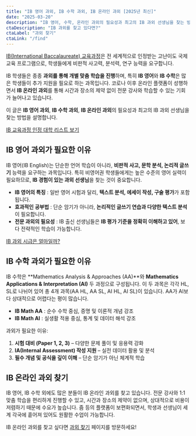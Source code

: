 ```yaml
---
title: "IB 영어 과외, IB 수학 과외, IB 온라인 과외 [2025년 최신]"
date: "2025-03-20"
description: "IB 영어, 수학, 온라인 과외의 필요성과 최고의 IB 과외 선생님을 찾는 방법을 설명합니다."
ctaDescription: "IB 과외를 찾고 있다면?"
ctaLabel: "과외 찾기"
ctaLink: "/find"
---
```

[IB(International Baccalaureate) 교육과정](/blog/about-ib)은 전 세계적으로 인정받는 고난이도 국제 교육 프로그램으로, 학생들에게 비판적 사고력, 분석력, 연구 능력을 요구합니다.

IB 학생들은 종종 **과외를 통해 개별 맞춤 학습을 진행**하며, 특히 **IB 영어**와 **IB 수학**은 많은 학생들이 추가 지원을 필요로 하는 과목입니다. 코로나 이후 온라인 플랫폼이 성행하면서 **IB 온라인 과외**를 통해 시간과 장소의 제약 없이 전문 강사와 학습할 수 있는 기회가 늘어나고 있습니다.

이 글은 **IB 영어 과외**, **IB 수학 과외**, **IB 온라인 과외**의 필요성과 최고의 IB 과외 선생님을 찾는 방법을 설명합니다.

[IB 교육과정 인정 대학 리스트 보기](/blog/universities-that-accept-ib)

## IB 영어 과외가 필요한 이유

IB 영어(IB English)는 단순한 언어 학습이 아니라, **비판적 사고, 문학 분석, 논리적 글쓰기** 능력을 요구하는 과목입니다. 특히 비영어권 학생들에게는 높은 수준의 영어 실력이 필요하므로, **IB 경험이 있는 과외 선생님**을 찾는 것이 중요합니다.

- **IB 영어의 특징** : 일반 영어 시험과 달리, **텍스트 분석, 에세이 작성, 구술 평가**가 포함됩니다.  
- **효과적인 공부법** : 단순 암기가 아니라, **논리적인 글쓰기 연습과 다양한 텍스트 분석**이 필요합니다.  
- **전문 과외의 필요성** : IB 출신 선생님들은 **IB 평가 기준을 정확히 이해하고 있어**, 보다 전략적인 학습이 가능합니다.

[IB 과외 시급은 얼마일까?](/blog/private-lesson-cost)

## IB 수학 과외가 필요한 이유

IB 수학은 **Mathematics Analysis & Approaches (AA)**와 **Mathematics Applications & Interpretation (AI)** 두 과정으로 구성됩니다. 이 두 과목은 각각 HL, SL로 나뉘어 있어 총 4개 과목(AA HL, AA SL, AI HL, AI SL)이 있습니다. AA가 AI보다 상대적으로 어렵다는 평이 많습니다.

- **IB Math AA** : 순수 수학 중심, 증명 및 이론적 개념 강조  
- **IB Math AI** : 실생활 적용 중심, 통계 및 데이터 해석 강조  

과외가 필요한 이유:

1. **시험 대비 (Paper 1, 2, 3)** – 다양한 문제 풀이 및 응용력 강화  
2. **IA(Internal Assessment) 작성 지원** – 실전 데이터 활용 및 분석  
3. **필수 개념 및 공식을 깊이 이해** – 단순 암기가 아닌 체계적 학습  

## IB 온라인 과외 찾기

IB 영어, IB 수학 외에도 많은 분들이 IB 온라인 과외를 찾고 있습니다. 전문 강사와 1:1 맞춤 학습을 편리하게 진행할 수 있고, 시간과 장소의 제약이 없으며, 상대적으로 비용이 저렴하기 때문에 수요가 높습니다. 줌 등의 플랫폼이 보편화되면서, 학생과 선생님이 세계 각국에 흩어져 있어도 원활한 수업이 가능합니다.

IB 온라인 과외를 찾고 싶다면 [과외 찾기](/find) 페이지를 방문하세요!